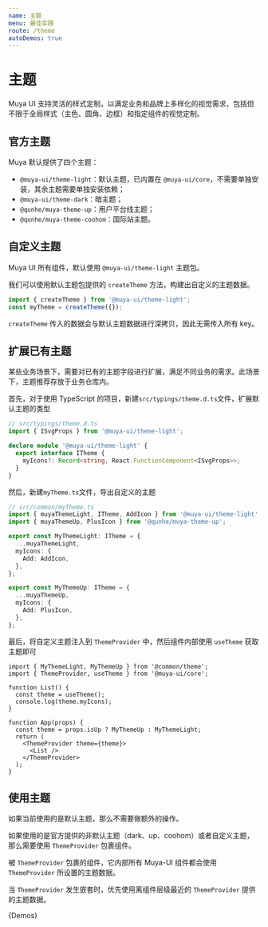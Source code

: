 ```yaml
---
name: 主题
menu: 最佳实践
route: /theme
autoDemos: true
---
```


# 主题

Muya UI 支持灵活的样式定制，以满足业务和品牌上多样化的视觉需求，包括但不限于全局样式（主色、圆角、边框）和指定组件的视觉定制。

## 官方主题

Muya 默认提供了四个主题：

- `@muya-ui/theme-light`：默认主题，已内置在 `@muya-ui/core`，不需要单独安装，其余主题需要单独安装依赖；
- `@muya-ui/theme-dark`：暗主题；
- `@qunhe/muya-theme-up`：用户平台线主题；
- `@qunhe/muya-theme-coohom`：国际站主题。

## 自定义主题

Muya UI 所有组件，默认使用 `@muya-ui/theme-light` 主题包。

我们可以使用默认主题包提供的 `createTheme` 方法，构建出自定义的主题数据。

```ts
import { createTheme } from '@muya-ui/theme-light';
const myTheme = createTheme({});
```

`createTheme` 传入的数据会与默认主题数据进行深拷贝，因此无需传入所有 key。

## 扩展已有主题

某些业务场景下，需要对已有的主题字段进行扩展，满足不同业务的需求。此场景下，主题推荐存放于业务仓库内。

首先，对于使用 TypeScript 的项目，新建`src/typings/theme.d.ts`文件，扩展默认主题的类型

```ts
// src/typings/theme.d.ts
import { ISvgProps } from '@muya-ui/theme-light';

declare module '@muya-ui/theme-light' {
  export interface ITheme {
    myIcons?: Record<string, React.FunctionComponent<ISvgProps>>;
  }
}
```

然后，新建`myTheme.ts`文件，导出自定义的主题

```ts
// src/common/myTheme.ts
import { muyaThemeLight, ITheme, AddIcon } from '@muya-ui/theme-light';
import { muyaThemeUp, PlusIcon } from '@qunhe/muya-theme-up';

export const MyThemeLight: ITheme = {
  ...muyaThemeLight,
  myIcons: {
    Add: AddIcon,
  },
};

export const MyThemeUp: ITheme = {
  ...muyaThemeUp,
  myIcons: {
    Add: PlusIcon,
  },
};
```

最后，将自定义主题注入到 `ThemeProvider` 中，然后组件内部使用 `useTheme` 获取主题即可

```tsx
import { MyThemeLight, MyThemeUp } from '@common/theme';
import { ThemeProvider, useTheme } from '@muya-ui/core';

function List() {
  const theme = useTheme();
  console.log(theme.myIcons);
}

function App(props) {
  const theme = props.isUp ? MyThemeUp : MyThemeLight;
  return (
    <ThemeProvider theme={theme}>
      <List />
    </ThemeProvider>
  );
}
```

## 使用主题

如果当前使用的是默认主题，那么不需要做额外的操作。

如果使用的是官方提供的非默认主题（dark、up、coohom）或者自定义主题，那么需要使用 `ThemeProvider` 包裹组件。

被 `ThemeProvider` 包裹的组件，它内部所有 Muya-UI 组件都会使用 `ThemeProvider` 所设置的主题数据。

当 `ThemeProvider` 发生嵌套时，优先使用离组件层级最近的 `ThemeProvider` 提供的主题数据。

{Demos}
